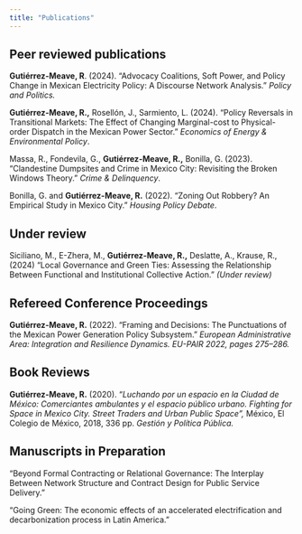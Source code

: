 ```yaml
---
title: "Publications"
---
```


## Peer reviewed publications

**Gutiérrez-Meave, R**. (2024). “Advocacy Coalitions, Soft Power, and Policy Change in Mexican Electricity Policy: A Discourse Network Analysis.” *Policy and Politics.*

**Gutiérrez-Meave, R.,** Rosellón, J., Sarmiento, L. (2024). “Policy Reversals in Transitional Markets: The Effect of Changing Marginal-cost to Physical-order Dispatch in the Mexican Power Sector.” *Economics of Energy & Environmental Policy*.

Massa, R., Fondevila, G., **Gutiérrez-Meave, R.,** Bonilla, G. (2023). “Clandestine Dumpsites and Crime in Mexico City: Revisiting the Broken Windows Theory.” *Crime & Delinquency*.

Bonilla, G. and **Gutiérrez-Meave, R.** (2022). “Zoning Out Robbery? An Empirical Study in Mexico City.” *Housing Policy Debate*.

## Under review

Siciliano, M., E-Zhera, M., **Gutiérrez-Meave, R.,** Deslatte, A., Krause, R., (2024) “Local Governance and Green Ties: Assessing the Relationship Between Functional and Institutional Collective Action.” *(Under review)*

## Refereed Conference Proceedings

**Gutiérrez-Meave, R.** (2022). “Framing and Decisions: The Punctuations of the Mexican Power Generation Policy Subsystem.” *European Administrative Area: Integration and Resilience Dynamics.* *EU-PAIR 2022, pages 275–286.*

## Book Reviews

**Gutiérrez-Meave, R.** (2020). “*Luchando por un espacio en la Ciudad de México: Comerciantes ambulantes y el espacio público urbano.* *Fighting for Space in Mexico City. Street Traders and Urban Public Space”,* México, El Colegio de México, 2018, 336 pp. *Gestión y Política Pública.*

## Manuscripts in Preparation

“Beyond Formal Contracting or Relational Governance: The Interplay Between Network Structure and Contract Design for Public Service Delivery.”

“Going Green: The economic effects of an accelerated electrification and decarbonization process in Latin America.”

